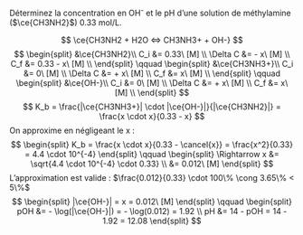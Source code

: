 ::: {.Exercise data-latex=""}

Déterminez la concentration en OH^-^ et le pH d'une solution de méthylamine ($\ce{CH3NH2}$) 0.33 mol/L.
\vspace{\stretch{1}}

:::

::: {.Answer data-latex=""}

$$
\ce{CH3NH2 + H2O <=> CH3NH3+ + OH-}
$$
$$
\begin{split}
&\ce{CH3NH2}\\
C_i &= 0.33\ [M] \\
\Delta C &= - x\ [M] \\
C_f &= 0.33 - x\ [M] \\
\end{split}
\qquad
\begin{split}
&\ce{CH3NH3+}\\
C_i &= 0\ [M] \\
\Delta C &= + x\ [M] \\
C_f &= x\ [M] \\
\end{split}
\qquad
\begin{split}
&\ce{OH-}\\
C_i &= 0\ [M] \\
\Delta C &= + x\ [M] \\
C_f &= x\ [M] \\
\end{split}
$$
$$
K_b = \frac{|\ce{CH3NH3+}| \cdot |\ce{OH-}|}{|\ce{CH3NH2}|} = \frac{x \cdot x}{0.33 - x}
$$
On approxime en négligeant le x :
$$
\begin{split}
K_b = \frac{x \cdot x}{0.33 - \cancel{x}} = \frac{x^2}{0.33} = 4.4 \cdot 10^{-4}
\end{split}
\qquad
\begin{split}
\Rightarrow x &= \sqrt{4.4 \cdot 10^{-4} \cdot 0.33} \\
  &= 0.012\ [M]
\end{split}
$$
L'approximation est valide : $\frac{0.012}{0.33} \cdot 100\% \cong 3.65\% < 5\%$
$$
\begin{split}
|\ce{OH-}| = x = 0.012\ [M] 
\end{split}
\qquad
\begin{split}
pOH &= - \log(|\ce{OH-}|) = - \log(0.012) = 1.92 \\
pH &= 14 - pOH = 14 - 1.92 = 12.08
\end{split}
$$

:::
